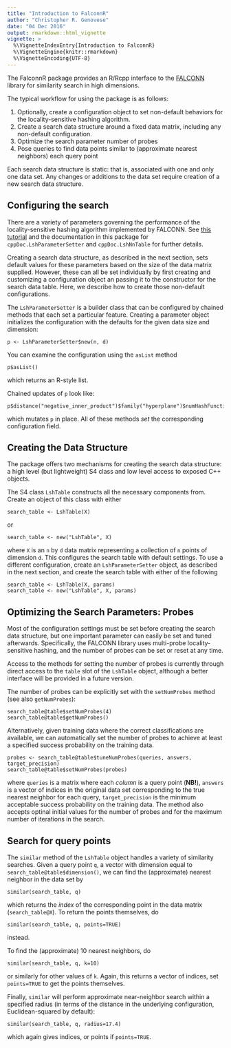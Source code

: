 ```yaml
---
title: "Introduction to FalconnR"
author: "Christopher R. Genovese"
date: "04 Dec 2016"
output: rmarkdown::html_vignette
vignette: >
  %\VignetteIndexEntry{Introduction to FalconnR}
  %\VignetteEngine{knitr::rmarkdown}
  %\VignetteEncoding{UTF-8}
---
```


The FalconnR package provides an R/Rcpp interface to the
[FALCONN](https://falconn-lib.org/) library for similarity
search in high dimensions.

The typical workflow for using the package is as follows:

1. Optionally, create a configuration object to set non-default
   behaviors for the locality-sensitive hashing algorithm.
2. Create a search data structure around a fixed data matrix,
   including any non-default configuration.
3. Optimize the search parameter number of probes
4. Pose queries to find data points similar to
   (approximate nearest neighbors) each query point
       
Each search data structure is static: that is, associated with one and
only one data set. Any changes or additions to the data set require
creation of a new search data structure.

## Configuring the search

There are a variety of parameters governing the performance of the
locality-sensitive hashing algorithm implemented by FALCONN.
See [this tutorial](https://github.com/FALCONN-LIB/FALCONN/wiki/How-to-Use-FALCONN)
and the documentation in this package for `cppDoc.LshParameterSetter`
and `cppDoc.LshNnTable` for further details.

Creating a search data structure, as described in the next section,
sets default values for these parameters based on the size of
the data matrix supplied. However, these can all be set individually
by first creating and customizing a configuration object an
passing it to the constructor for the search data table.
Here, we describe how to create those non-default configurations.

The `LshParameterSetter` is a builder class that can be configured
by chained methods that each set a particular feature. Creating
a parameter object initializes the configuration with the defaults
for the given data size and dimension:

    p <- LshParameterSetter$new(n, d)
    
You can examine the configuration using the `asList` method

    p$asList()
    
which returns an R-style list.

Chained updates of `p` look like:

    p$distance("negative_inner_product")$family("hyperplane")$numHashFunctions(4)

which mutates `p` in place. All of these methods *set* the corresponding
configuration field.


## Creating the Data Structure

The package offers two mechanisms for creating the search data
structure: a high level (but lightweight) S4 class and low level access
to exposed C++ objects.

The S4 class `LshTable` constructs all the necessary components from.
Create an object of this class with either

    search_table <- LshTable(X)

or 

    search_table <- new("LshTable", X)
    
where `X` is an `n` by `d` data matrix representing a collection of `n`
points of dimension `d`.  This configures the search table with default
settings. To use a different configuration, create an `LshParameterSetter`
object, as described in the next section, and create the search
table with either of the following

    search_table <- LshTable(X, params)
    search_table <- new("LshTable", X, params)


## Optimizing the Search Parameters: Probes

Most of the configuration settings must be set before creating the
search data structure, but one important parameter can easily be set and
tuned afterwards. Specifically, the FALCONN library uses multi-probe
locality-sensitive hashing, and the number of probes can be set or reset
at any time.

Access to the methods for setting the number of probes is currently
through direct access to the `table` slot of the `LshTable` object,
although a better interface will be provided in a future version.

The number of probes can be explicitly set with the `setNumProbes`
method (see also `getNumProbes`):

    search_table@table$setNumProbes(4)
    search_table@table$getNumProbes()
    
Alternatively, given training data where the correct classifications
are available, we can automatically set the number of probes
to achieve at least a specified success probability on the training
data.

    probes <- search_table@table$tuneNumProbes(queries, answers, target_precision)
    search_table@table$setNumProbes(probes)
    
where `queries` is a matrix where each *column* is a query point (**NB!**),
`answers` is a vector of indices in the original data set corresponding to
the true nearest neighbor for each query, `target_precision` is the
minimum acceptable success probability on the training data. The method
also accepts optinal initial values for the number of probes and for
the maximum number of iterations in the search.


## Search for query points

The `similar` method of the `LshTable` object handles a variety of 
similarity searches. Given a query point `q`, a vector with dimension
equal to `search_table@table$dimension()`, we can find the (approximate)
nearest neighbor in the data set by

    similar(search_table, q)
    
which returns the *index* of the corresponding point in the data matrix
(`search_table@X`). To return the points themselves, do 

    similar(search_table, q, points=TRUE)
    
instead.

To find the (approximate) 10 nearest neighbors, do

    similar(search_table, q, k=10)
    
or similarly for other values of `k`. Again, this returns a vector
of indices, set `points=TRUE` to get the points themselves.

Finally, `similar` will perform approximate near-neighbor search 
within a specified radius (in terms of the distance in the
underlying configuration, Euclidean-squared by default):

    similar(search_table, q, radius=17.4)
    
which again gives indices, or points if `points=TRUE`.




